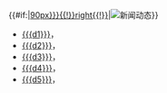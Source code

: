 {{#if:{{{pic|}}}|[[File:{{{pic}}}{{!}}{{{px|90px}}}{{!}}right{{!}}{{{caption|}}}]]|[[File:Gnome globe current event.svg{{!}}70px{{!}}right{{!}}|新闻动态]]}}
*[[{{{d1}}}]]，{{{event1}}}
*[[{{{d2}}}]]，{{{event2}}}
*[[{{{d3}}}]]，{{{event3}}}
*[[{{{d4}}}]]，{{{event4}}}
*[[{{{d5}}}]]，{{{event5}}}